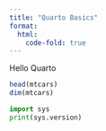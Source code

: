 ```yaml
---
title: "Quarto Basics"
format:
  html:
    code-fold: true
---
```


Hello Quarto

```r
head(mtcars)
dim(mtcars)
```

```python
import sys
print(sys.version)
```
